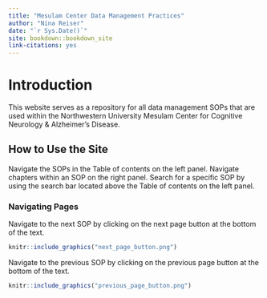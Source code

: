```yaml
--- 
title: "Mesulam Center Data Management Practices"
author: "Nina Reiser"
date: "`r Sys.Date()`"
site: bookdown::bookdown_site
link-citations: yes
---
```



# Introduction

This website serves as a repository for all data management SOPs that are used
within the Northwestern University Mesulam Center for Cognitive Neurology &
Alzheimer's Disease. 

## How to Use the Site
Navigate the SOPs in the Table of contents on the left panel. Navigate chapters
within an SOP on the right panel. Search for a specific SOP by using the search 
bar located above the Table of contents on the left panel. 

### Navigating Pages
Navigate to the next SOP by clicking on the next page button at the bottom of 
the text. 

```r
knitr::include_graphics("next_page_button.png")
```

Navigate to the previous SOP by clicking on the previous page button at the 
bottom of the text. 

```r
knitr::include_graphics("previous_page_button.png")
```


